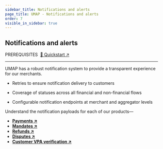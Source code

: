 ```yaml
---
sidebar_title: Notifications and alerts
page_title: UMAP - Notifications and alerts
order: 7
visible_in_sidebar: true
---
```


## Notifications and alerts

<Text size="small" weight="600">
    PREREQUISITES&nbsp;
</Text>
<a href="/payments/umap/quickstart" target="_self">🌟 Quickstart ↗</a>

<hr class="primary" />

UMAP has a robust notification system to provide a transparent experience for our merchants.

-   <p>Retries to ensure notification delivery to customers</p>
-   <p>Coverage of statuses across all financial and non-financial flows</p>
-   <p>Configurable notification endpoints at merchant and aggregator levels</p>

Understand the notification payloads for each of our products—

- **<a href="/payments/umap/notifications/payments" target="_self">Payments ↗</a>**
- **<a href="/payments/umap/notifications/mandates" target="_self">Mandates ↗</a>**
- **<a href="/payments/umap/notifications/refunds" target="_self">Refunds ↗</a>**
- **<a href="/payments/umap/notifications/disputes" target="_self">Disputes ↗</a>**
- **<a href="/payments/umap/notifications/customer-vpa-verification" target="_self">Customer VPA verification ↗</a>**

